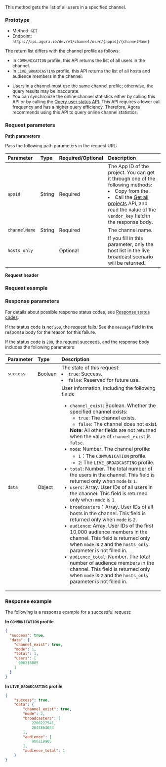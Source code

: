 
This method gets the list of all users in a specified channel.

### Prototype

- Method: `GET`
- Endpoint: `https://api.agora.io/dev/v1/channel/user/{appid}/{channelName}`

The return list differs with the channel profile as follows:

- In `COMMUNICATION` profile, this API returns the list of all users in the channel.
- In `LIVE_BROADCASTING` profile, this API returns the list of all hosts and audience members in the channel.

<Admonition type="info" title="Note"><ul><li>Users in a channel must use the same channel profile; otherwise, the query results may be inaccurate.</li><li>You can synchronize the online channel statistics either by calling this API or by calling the [Query user status API](query-user-status). This API requires a lower call frequency and has a higher query efficiency. Therefore, Agora recommends using this API to query online channel statistics.</li></ul></Admonition>

### Request parameters

**Path parameters**

Pass the following path parameters in the request URL:

| Parameter     | Type   | Required/Optional | Description                                                  |
| :------ | :-----  |:----- | :---------------------- |
| `appid` | String | Required |The App ID of the project. You can get it through one of the following methods:<li>Copy from the <Link to="{{Global.AGORA_CONSOLE_URL}}"><Vg k="CONSOLE" /></Link>.</li><li> Call the [Get all projects](/interactive-live-streaming/reference/agora-console-rest-api#get-all-projects) API, and read the value of the `vendor_key` field in the response body.</li>|
| `channelName` | String | Required | The channel name. |
| `hosts_only` | |Optional|If you fill in this parameter, only the host list in the live broadcast scenario will be returned.|

**Request header**

<Authorization/>

### Request example

### Response parameters

For details about possible response status codes, see [Response status codes](../../response-status-code).

If the status code is not `200`, the request fails. See the `message` field in the response body for the reason for this failure.

If the status code is `200`, the request succeeds, and the response body includes the following parameters:

| Parameter | Type    | Description                                                  |
| :-------- | :------ | :----------------------------------------------------------- |
| `success` | Boolean | The state of this request:<li>`true`: Success.</li><li>`false`: Reserved for future use.</li> |
| `data`    | Object  | User information, including the following fields: <ul><li>`channel_exist`: Boolean. Whether the specified channel exists:<ul><li>`true`: The channel exists.</li><li>`false`: The channel does not exist.</li></ul>**Note**: All other fields are not returned when the value of `channel_exist` is `false`.</li><li>`mode`: Number. The channel profile:<ul><li>`1`：The `COMMUNICATION` profile.</li><li>`2`: The `LIVE_BROADCASTING` profile.</li></ul></li><li>`total`: Number. The total number of the users in the channel. This field is returned only when `mode` is `1`.</li><li>`users`: Array. User IDs of all users in the channel. This field is returned only when `mode` is `1`.</li><li>`broadcasters`：Array. User IDs of all hosts in the channel. This field is returned only when `mode` is `2`.</li><li>`audience`: Array. User IDs of the first 10,000 audience members in the channel. This field is returned only when `mode` is `2` and the `hosts_only` parameter is not filled in.</li><li>`audience_total`: Number. The total number of audience members in the channel. This field is returned only when `mode` is `2` and the `hosts_only` parameter is not filled in.</li></ul> |

### Response example

The following is a response example for a successful request:

**In `COMMUNICATION` profile**

```json
{
  "success": true,
  "data": {
    "channel_exist": true,
    "mode": 1,
    "total": 1,
    "users": [
      906218805
    ]
  }
}
```

**In `LIVE_BROADCASTING` profile**

```json
{
    "success": true,
    "data": {
        "channel_exist": true,
        "mode": 2,
        "broadcasters": [
            2206227541,
            2845863044
        ],
        "audience": [
            906219905
        ],
        "audience_total": 1
    }
}
```

